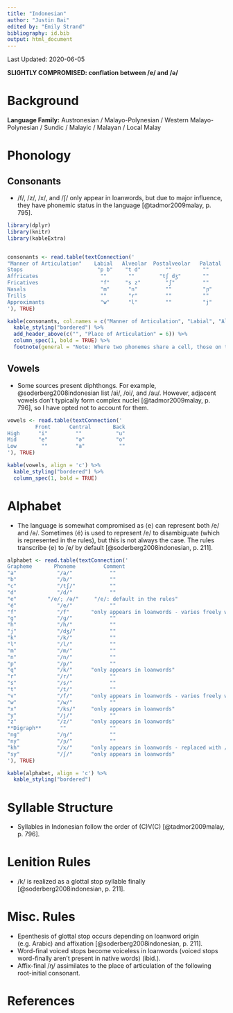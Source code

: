 ```yaml
---
title: "Indonesian"
author: "Justin Bai"
edited by: "Emily Strand"
bibliography: id.bib
output: html_document
---
```


Last Updated: 2020-06-05

**SLIGHTLY COMPROMISED: conflation between /e/ and /ə/**

# Background

**Language Family:** Austronesian / Malayo-Polynesian / Western Malayo-Polynesian / Sundic / Malayic / Malayan / Local Malay

# Phonology

## Consonants

* /f/, /z/, /x/, and /ʃ/ only appear in loanwords, but due to major influence, they have phonemic status in the language [@tadmor2009malay, p. 795].

```r

library(dplyr)
library(knitr)
library(kableExtra)


consonants <- read.table(textConnection('
"Manner of Articulation"    Labial   Alveolar  Postalveolar   Palatal  Velar   Glottal
Stops                        "p b"    "t d"        ""          ""      "k ɡ"     ""
Affricates                    ""       ""        "tʃ dʒ"       ""       ""       ""
Fricatives                    "f"     "s z"        "ʃ"         ""       "x"      "h"
Nasals                        "m"      "n"         ""          "ɲ"      "ŋ"      ""
Trills                        ""       "r"         ""          ""       ""       ""
Approximants                  "w"      "l"         ""          "j"      ""       ""
'), TRUE)

kable(consonants, col.names = c("Manner of Articulation", "Labial", "Alveolar", "Postalveolar", "Palatal", "Velar", "Glottal"), align = 'c') %>%
  kable_styling("bordered") %>%
  add_header_above(c("", "Place of Articulation" = 6)) %>%
  column_spec(1, bold = TRUE) %>%
  footnote(general = "Note: Where two phonemes share a cell, those on the left are voiceless and those on the right are voiced.", general_title = "")
```

## Vowels

* Some sources present diphthongs. For example, @soderberg2008indonesian list /ai/, /oi/, and /au/. However, adjacent vowels don't typically form complex nuclei [@tadmor2009malay, p. 796], so I have opted not to account for them.

```r

vowels <- read.table(textConnection('
         Front      Central       Back
High      "i"         ""           "u"
Mid       "e"         "ə"          "o"
Low        ""         "a"           ""
'), TRUE)

kable(vowels, align = 'c') %>%
  kable_styling("bordered") %>%
  column_spec(1, bold = TRUE)
```  

# Alphabet

* The language is somewhat compromised as ⟨e⟩ can represent both /e/ and /ə/. Sometimes ⟨é⟩ is used to represent /e/ to disambiguate (which is represented in the rules), but this is not always the case. The rules transcribe ⟨e⟩ to /e/ by default [@soderberg2008indonesian, p. 211].

```r

alphabet <- read.table(textConnection('
Grapheme       Phoneme         Comment
"a"             "/a/"            ""
"b"             "/b/"            ""
"c"             "/tʃ/"           ""
"d"             "/d/"            ""
"e"          "/e/; /ə/"     "/e/: default in the rules"
"é"             "/e/"            ""
"f"             "/f"       "only appears in loanwords - varies freely with [p]"
"g"             "/ɡ/"            ""
"h"             "/h/"            ""
"j"             "/dʒ/"           ""
"k"             "/k/"            ""
"l"             "/l/"            ""
"m"             "/m/"            ""
"n"             "/n/"            ""
"p"             "/p/"            ""
"q"             "/k/"      "only appears in loanwords"
"r"             "/r/"            ""
"s"             "/s/"            ""
"t"             "/t/"            ""
"v"             "/f/"      "only appears in loanwords - varies freely with [v]"
"w"             "/w/"            ""
"x"             "/ks/"     "only appears in loanwords"
"y"             "/j/"            ""
"z"             "/z/"      "only appears in loanwords"
**Digraph**      ""              ""
"ng"            "/ŋ/"            ""
"ny"            "/ɲ/"            ""
"kh"            "/x/"      "only appears in loanwords - replaced with /k/ in younger generations [@soderberg2008indonesian, p. 211]"
"sy"            "/ʃ/"      "only appears in loanwords"
'), TRUE)

kable(alphabet, align = 'c') %>%
  kable_styling("bordered")
```  

# Syllable Structure

* Syllables in Indonesian follow the order of (C)V(C) [@tadmor2009malay, p. 796].

# Lenition Rules

* /k/ is realized as a glottal stop syllable finally [@soderberg2008indonesian, p. 211].

# Misc. Rules

* Epenthesis of glottal stop occurs depending on loanword origin (e.g. Arabic) and affixation [@soderberg2008indonesian, p. 211].
* Word-final voiced stops become voiceless in loanwords (voiced stops word-finally aren't present in native words) (ibid.).
* Affix-final /ŋ/ assimilates to the place of articulation of the following root-initial consonant.

# References
